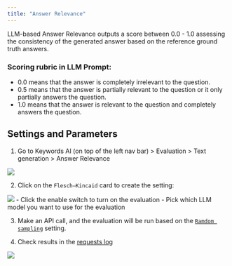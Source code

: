 ```yaml
---
title: "Answer Relevance"
---
```


LLM-based Answer Relevance outputs a score between 0.0 - 1.0 assessing the consistency of the generated answer based on the reference ground truth answers.

### Scoring rubric in LLM Prompt:
* 0.0 means that the answer is completely irrelevant to the question.
* 0.5 means that the answer is partially relevant to the question or it only partially answers the question.
* 1.0 means that the answer is relevant to the question and completely answers the question.

## Settings and Parameters

1. Go to Keywords AI (on top of the left nav bar) > Evaluation > Text generation > Answer Relevance
<img src="/images/evaluation/generation/answer-relevance-settings.png"/>

2. Click on the `Flesch–Kincaid` card to create the setting:
<img src="/images/evaluation/generation/answer-relevance-modal.png"/>
- Click the enable switch to turn on the evaluation
- Pick which LLM model you want to use for the evaluation

3. Make an API call, and the evaluation will be run based on the [`Ramdom sampling`](/features/evaluation/overview#sampling) setting.

4. Check results in the [requests log](https://platform.keywordsai.co/platform/requests)

<img src="/images/evaluation/check-results.png" />



